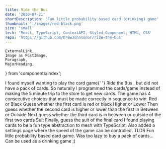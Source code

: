 ```yaml
---
title: Ride the Bus
date: '2020-07-21'
shortDescription: 'Fun little probability based card (drinking) game'
thumbnail: './images/red-black.png'
size: 'small'
tech: 'React, TypeScript, ContextAPI, Styled-Component, HTML, CSS'
repo: 'https://github.com/DrewJohnsonGT/ride-the-bus'
---
```


    ExternalLink,
    Image as PostImage,
    Paragraph,
    MajorHeading,
} from 'components/index';

<Paragraph>
    I found myself wanting to play the card game{' '}
    <ExternalLink to='https://en.wikipedia.org/wiki/Ride_the_bus'>
        Ride the Bus
    </ExternalLink>
    , but did not have a pack of cards. So naturally I programmed the cards/game
    instead of making the 5 minute trip to the store to get new cards.
</Paragraph>
<Paragraph>
    The game has 4 consecutive choices that must be made correctly in sequence
    to win:
</Paragraph>
<MajorHeading center>Red or Black</MajorHeading>
<Paragraph>Guess whether the first card is red or black</Paragraph>
<PostImage src='red-black.gif' dir='ride-the-bus' gif />
<MajorHeading center>Higher or Lower</MajorHeading>
<Paragraph>
    Then guess whether the second card is higher or lower than the first
</Paragraph>
<PostImage src='higher-lower.gif' dir='ride-the-bus' gif />
<MajorHeading center>In Between or Outside</MajorHeading>
<Paragraph>
    Next guess whether the third card is in between or outside of the first two
    cards
</Paragraph>
<PostImage src='inbetween-outside.gif' dir='ride-the-bus' gif />
<MajorHeading center>Suit</MajorHeading>
<Paragraph>Finally, guess the suit of the final card</Paragraph>
<PostImage src='suit.gif' dir='ride-the-bus' gif />
<Paragraph>
    I found playing cards to be a fun type abstraction to mesh with TypeScript.
    Also added a settings page where the speed of the game can be controlled.
</Paragraph>
<MajorHeading>TLDR</MajorHeading>
Fun little probability based card game. Was too lazy to buy a pack of cards...
Can be used as a drinking game ;)
